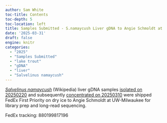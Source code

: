 ```yaml
---
author: Sam White
toc-title: Contents
toc-depth: 5
toc-location: left
title: Samples Submitted - S.namaycush Liver gDNA to Angie Schmoldt at UW-Milwaukee
date: '2025-03-31'
draft: false
engine: knitr
categories: 
  - "2025"
  - "Samples Submitted"
  - "lake trout"
  - "gDNA"
  - "liver"
  - "Salvelinus namaycush"
---
```

[_Salvelinus namaycush_](https://en.wikipedia.org/wiki/Lake_trout) (Wikipedia) liver gDNA samples [isolated on 20250220](../2025-02-20-DNA-Isolation-and-Quantification---S.namaycush-Liver/index.qmd) and subsequently [concentrated on 20250310](../2025-03-10-DNA-Concentration---S.namaycush-DNA-from-20250220-Using-SpeedVac/index.qmd) were shipped FedEx First Priority on dry ice to Angie Schmoldt at UW-Milwaukee for library prep and long-read sequencing.

FedEx tracking: 880199817196